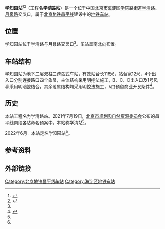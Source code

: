 {{noteTA
|G1=Railway}}
{{BJ Future infrastructure}}{{future public transportation}}
{{Refimprove|time=2020-11-13T17:36:55+00:00}}
{{Infobox station
|name = 学知园
|eng_name = Xuezhiyuan
|linecolour = {{北京地铁颜色|昌}}
|image = Construction site of Xueqing Station (20211025145157).jpg
|caption = 學清站工地（2021年10月）
|other_name = 
|country = {{PRC}}
|borough = [[北京市|北京市]][[海淀区|海淀区]][[学院路街道_(北京市)|学院路街道]]
|address = [[学清路|学清路]]、[[月泉路|月泉路]]交叉口
|coordinates = {{Coord|40.01393|116.34584|type:railwaystation_region:CN-11_source:GoogleMaps|display=inline,title}}
|elevation = 
|operator = [[北京市地铁运营有限公司|北京市地铁运营有限公司]]
|lines = {{北京地铁线路名|昌|SL}}
|distance = 
|platform = 1个[[岛式站台|岛式站台]]
|tracks = 2条
|bus_routes = 
|bus_stands = 
|connections = 
|structure = 地下车站
|hall = 整体式站厅
|depth = 
|levels = 
|interchange = 
|exits = 
|elevator = 
|escalator = 
|architect = 
|architectural_style = 
|colour = 
|type = 
|status = 建设中
|code = 
|zone = 
|classification = 
|website = 
|built = 
|open = 
|opening = 2022年
|closed = 
|former = 学清路站
|pass_year = 
|passengers = 
|pass_system = 
|pass_rank = 
|mpassengers = 
|trains = 
|station_hours = 
|hours = 
|first = 
|last = 
|adjacent = {{adjacent stations|system=北京地铁|line=昌|left=清河小营桥|right=六道口|type=建设中|note-mid={{BJS Dater|昌||time|开通}}}}
|other_services = 
|route_map = 
}}
'''学知园站'''<ref name=M27South-name>{{cite web|url=http://yewu.ghzrzyw.beijing.gov.cn/gwxxfb/cxghdmgg/index.html|archive-url=https://archive.today/20220611121050/http://yewu.ghzrzyw.beijing.gov.cn/gwxxfb/cxghdmgg/index.html|title=地名公告|archive-date=2022-06-11|access-date=2022-06-11}}</ref><ref name="l17-19-cp">{{cite web|url=http://yewu.ghzrzyw.beijing.gov.cn/zkdncmsUploadFile/gwzykfile/ueditor/20210719/1416957941243760641.pdf|title=轨道交通17号线、19号线一期、昌平线南延一期工程沿线车站命名预案|publisher=[[北京市规划和自然资源委员会|北京市规划和自然资源委员会]]|date=2021-07-19|accessdate=2021-07-20}}{{Dead link}}</ref>（工程名'''学清路站'''）是一个位于中国[[北京市|北京市]][[海淀区|海淀区]][[学院路街道_(北京市)|学院路街道]][[学清路|学清路]]、[[月泉路|月泉路]]交叉口，属于[[北京地铁|北京地铁]][[北京地铁昌平线|昌平线]]建设中的[[地铁车站|地铁车站]]。

== 位置 ==
学知园站位于学清路与月泉路交叉口<ref name="l17-19-cp"/>。车站呈南北向布置。

== 车站结构 ==
学知园站为地下二层双柱三跨岛式车站，有效站台长118米，站台宽12米，4个出入口分别连接路口四个象限，主体结构采用明挖法施工，B、C、D出入口及1号风亭采用明暗挖结合，其余附属结构均采用明挖法施工，A口预留商业开发条件<ref>{{cite web|url=https://www.bidcenter.com.cn/newscontent-50306960-4.html|title=中交隧道工程局有限公司昌平线南延工程土建施工05合同段项目经理部混凝土采购招标公告|publisher=中交隧道工程局有限公司北京盾构工程分公司|date=2018-05-15|accessdate=2021-10-26|archive-date=2021-10-25|archive-url=https://web.archive.org/web/20211025211437/https://www.bidcenter.com.cn/newscontent-50306960-4.html}}</ref>。

== 历史 ==
本站工程名为学清路站。2021年7月19日，[[北京市规划和自然资源委员会|北京市规划和自然资源委员会]]公布的昌平线南段各站命名预案中，本站称学清站<ref name="l17-19-cp"/>。

2022年6月，本站定名学知园站<ref name=M27South-name />。

== 参考资料 ==
{{reflist}}

== 外部链接 ==
{{Commonscat|Xuezhiyuan Station}}

{{北京地铁昌平线}}

[[Category:北京地铁昌平线车站|Category:北京地铁昌平线车站]]
[[Category:海淀区地铁车站|Category:海淀区地铁车站]]